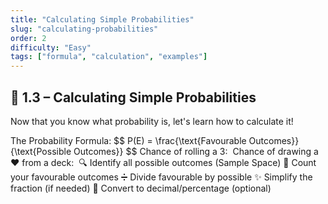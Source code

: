 ```yaml
---
title: "Calculating Simple Probabilities"
slug: "calculating-probabilities"
order: 2
difficulty: "Easy"
tags: ["formula", "calculation", "examples"]
---
```


## 🧮 1.3 – Calculating Simple Probabilities

Now that you know <BoldText>what</BoldText> probability is, let's learn <BoldText>how to calculate</BoldText> it!


<Note type="formula">
The Probability Formula:
$$
P(E) = \frac{\text{Favourable Outcomes}}{\text{Possible Outcomes}}
$$
</Note>

  <Example title="🎯 Dice Roll">
    Chance of rolling a 3:
    <Math>P(3) = \frac{1}{6} ≈ 0.1667</Math>
  </Example>
  
  <Example title="🃏 Card Draw">
    Chance of drawing a ♥ from a deck:
    <Math>P(Heart) = \frac{13}{52} = \frac{1}{4}</Math>
  </Example>



<List ordered title="📝 Probability Calculation Steps">
  <ListItem>🔍 Identify all possible outcomes (Sample Space)</ListItem>
  <ListItem>🧮 Count your favourable outcomes</ListItem>
  <ListItem>➗ Divide favourable by possible</ListItem>
  <ListItem>✨ Simplify the fraction (if needed)</ListItem>
  <ListItem>🔄 Convert to decimal/percentage (optional)</ListItem>
</List>